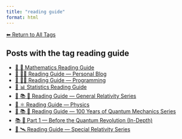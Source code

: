```yaml
---
title: "reading guide"
format: html
---
```


[⬅ Return to All Tags](../tags.qmd)

## Posts with the tag **reading guide**

- [🧭 🧮 Mathematics Reading Guide](/posts/mathematics/guide-mathematics.html)
- [🧭 🧑‍🏫 Reading Guide — Personal Blog](/posts/personal/guide-personal.html)
- [🧭 👨‍💻 Reading Guide — Programming](/posts/programming/programming-guide.html)
- [🧭 📊 Statistics Reading Guide](/posts/statistics/guide-statistics.html)
- [🧭 📚 🌠 Reading Guide — General Relativity Series](/posts/physics/guide-general-relativity.html)
- [🧭 ⚛️ Reading Guide — Physics](/posts/physics/guide-physics.html)
- [🧭 📚 🧬 Reading Guide — 100 Years of Quantum Mechanics Series](/posts/physics/guide-100-years-quantum-mechanics.html)
- [📚 🧬 Part 1 — Before the Quantum Revolution (In-Depth)](/posts/physics/quantum-mechanics-part-1.html)
- [🧭 🛰️ Reading Guide — Special Relativity Series](/posts/physics/guide-special-relativity.html)
